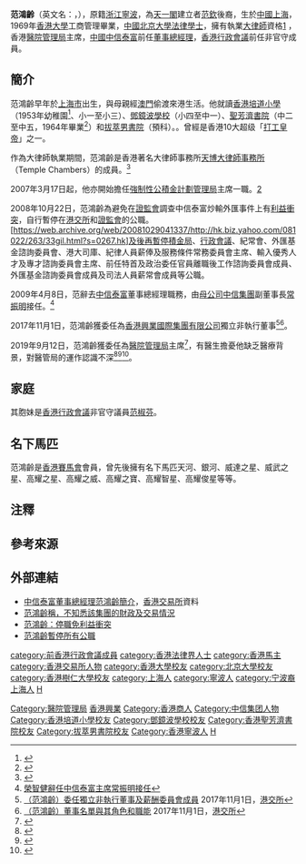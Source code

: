 {{Infobox officeholder
| name = 范鴻齡
| native_name = Henry Fan Hung-ling
| honorific-suffix = [[銀紫荊星章|SBS]] [[太平紳士#香港|JP]]
| image = 
| caption = 
| birth_date = {{birth date and age|1948|6|2|df=yes}}
| birth_place = {{ROC-1928}}[[上海市_(中華民國)|上海市]]
| relations = [[羅范椒芬|羅范椒芬]]（妹妹）
| alma_mater = [[香港大學|香港大學]]<br>[[北京大學|北京大學]]
| office = [[醫院管理局|醫院管理局]]主席
| term_start = 2019年12月1日
| term_end = 
| predecessor = [[梁智仁|梁智仁]]
| successor = 
| office1 = [[香港行政會議成員列表|香港行政會議成員]]<br />{{small|非官守議員}}
| term_start1 = 2005年11月1日
| term_end1 = 2009年1月21日
| office2 = [[中信泰富|中信泰富]]董事總經理
| term_start2 = 1990年3月10日
| term_end2 = 2008年4月8日
| successor2 = [[常振明|常振明]]
| office3 = [[積金局|積金局]]主席
| term_start3 = 2007年3月17日
| term_end3 = 2009年3月17日
| predecessor3 = [[李業廣|李業廣]]
| successor3 = [[胡紅玉|胡紅玉]]
}}
'''范鴻齡'''{{SBSHK}}{{JP}}（英文名：{{lang|en|Fan Hongling}}，{{bd|1948年|6月2日|catIdx=F范}}），原籍[[浙江|浙江]][[寧波|寧波]]，為[[天一閣|天一閣]]建立者[[范欽|范欽]]後裔，生於[[中國|中國]][[上海|上海]]，1969年[[香港大學|香港大學]]工商管理畢業，[[北京大学法学院|中國北京大學法律學士]]，擁有執業[[大律師|大律師]]資格[http://www.info.gov.hk/hkma/chi/hkma/advisory/henry_b.htm] {{Wayback|url=http://www.info.gov.hk/hkma/chi/hkma/advisory/henry_b.htm |date=20090901043301 }}，香港[[醫院管理局|醫院管理局]]主席，[[中國|中國]][[中信泰富|中信泰富]]前任[[董事總經理|董事總經理]]，[[香港行政會議|香港行政會議]]前任非官守成員。

==簡介==
范鴻齡早年於[[上海市|上海市]]出生，與母親經[[澳門|澳門]]偷渡來港生活。他就讀[[香港培道小學|香港培道小學]]（1953年幼稚園<ref>{{cite news |title=隆重熱烈 港九各校舉行 盛大畢業典禮 |url=https://mmis.hkpl.gov.hk/coverpage/-/coverpage/view?_coverpage_WAR_mmisportalportlet_hsf=%E7%95%A2%E6%A5%AD%E7%A6%AE&p_r_p_-1078056564_c=QF757YsWv58JCjtBMMIqontSsfHg8uMH&_coverpage_WAR_mmisportalportlet_o=1188&_coverpage_WAR_mmisportalportlet_actual_q=%28%20verbatim_dc.collection%3A%28%22Old%5C%20HK%5C%20Newspapers%22%29%20%29%20AND+%28%20%28%20allTermsMandatory%3A%28true%29%20OR+all_dc.title%3A%28%E7%95%A2%E6%A5%AD%E7%A6%AE%29%20OR+all_dc.creator%3A%28%E7%95%A2%E6%A5%AD%E7%A6%AE%29%20OR+all_dc.contributor%3A%28%E7%95%A2%E6%A5%AD%E7%A6%AE%29%20OR+all_dc.subject%3A%28%E7%95%A2%E6%A5%AD%E7%A6%AE%29%20OR+fulltext%3A%28%E7%95%A2%E6%A5%AD%E7%A6%AE%29%20OR+all_dc.description%3A%28%E7%95%A2%E6%A5%AD%E7%A6%AE%29%20%29%20%29&_coverpage_WAR_mmisportalportlet_sort_field=dc.publicationdate_bsort&_coverpage_WAR_mmisportalportlet_sort_order=desc&_coverpage_WAR_mmisportalportlet_filter=dc.publicationdate_dt%3A%5B1950-01-01T00%3A00%3A00Z+TO+1959-12-31T15%3A59%3A59Z%5D |page=8 |language= |publisher=華僑日報 | date=1953-07-19 |accessdate=2022-05-07 |quote= }}</ref>、小一至小三）、[[鄧鏡波學校|鄧鏡波學校]]（小四至中一）、[[聖芳濟書院_(香港)|聖芳濟書院]]（中二至中五，1964年畢業<ref>{{cite news | title=英文中學會考 及格學生名單 | url=https://mmis.hkpl.gov.hk/coverpage/-/coverpage/view?_coverpage_WAR_mmisportalportlet_hsf=%E8%8B%B1%E6%96%87%E4%B8%AD%E5%AD%B8%E6%9C%83%E8%80%83&_coverpage_WAR_mmisportalportlet_actual_q=%28%20verbatim_dc.collection%3A%28%22Old%5C%20HK%5C%20Newspapers%22%29%20%29%20AND+%28%20%28%20allTermsMandatory%3A%28true%29%20OR+all_dc.title%3A%28%E8%8B%B1%E6%96%87%E4%B8%AD%E5%AD%B8%E6%9C%83%E8%80%83%29%20OR+all_dc.creator%3A%28%E8%8B%B1%E6%96%87%E4%B8%AD%E5%AD%B8%E6%9C%83%E8%80%83%29%20OR+all_dc.contributor%3A%28%E8%8B%B1%E6%96%87%E4%B8%AD%E5%AD%B8%E6%9C%83%E8%80%83%29%20OR+all_dc.subject%3A%28%E8%8B%B1%E6%96%87%E4%B8%AD%E5%AD%B8%E6%9C%83%E8%80%83%29%20OR+fulltext%3A%28%E8%8B%B1%E6%96%87%E4%B8%AD%E5%AD%B8%E6%9C%83%E8%80%83%29%20OR+all_dc.description%3A%28%E8%8B%B1%E6%96%87%E4%B8%AD%E5%AD%B8%E6%9C%83%E8%80%83%29%20%29%20%29&_coverpage_WAR_mmisportalportlet_sort_field=dc.publicationdate_bsort&p_r_p_-1078056564_c=QF757YsWv5%2BakvA8rFW5Et%2F6TRpNZu78&_coverpage_WAR_mmisportalportlet_o=361&_coverpage_WAR_mmisportalportlet_sort_order=asc&_coverpage_WAR_mmisportalportlet_filter=dc.publicationdate_dt%3A%5B1960-01-01T00%3A00%3A00Z+TO+1969-12-31T15%3A59%3A59Z%5D | page=9 | publisher=香港工商日報 | date=1964-08-01 | accessdate=2021-11-15 | quote= | archive-date=2021-11-15 | archive-url=https://web.archive.org/web/20211115145601/https://mmis.hkpl.gov.hk/coverpage/-/coverpage/view?_coverpage_WAR_mmisportalportlet_hsf=%E8%8B%B1%E6%96%87%E4%B8%AD%E5%AD%B8%E6%9C%83%E8%80%83&p_r_p_-1078056564_c=QF757YsWv5%2BakvA8rFW5Et%2F6TRpNZu78&_coverpage_WAR_mmisportalportlet_o=361&_coverpage_WAR_mmisportalportlet_actual_q=%28%20verbatim_dc.collection%3A%28%22Old%5C%20HK%5C%20Newspapers%22%29%20%29%20AND+%28%20%28%20allTermsMandatory%3A%28true%29%20OR+all_dc.title%3A%28%E8%8B%B1%E6%96%87%E4%B8%AD%E5%AD%B8%E6%9C%83%E8%80%83%29%20OR+all_dc.creator%3A%28%E8%8B%B1%E6%96%87%E4%B8%AD%E5%AD%B8%E6%9C%83%E8%80%83%29%20OR+all_dc.contributor%3A%28%E8%8B%B1%E6%96%87%E4%B8%AD%E5%AD%B8%E6%9C%83%E8%80%83%29%20OR+all_dc.subject%3A%28%E8%8B%B1%E6%96%87%E4%B8%AD%E5%AD%B8%E6%9C%83%E8%80%83%29%20OR+fulltext%3A%28%E8%8B%B1%E6%96%87%E4%B8%AD%E5%AD%B8%E6%9C%83%E8%80%83%29%20OR+all_dc.description%3A%28%E8%8B%B1%E6%96%87%E4%B8%AD%E5%AD%B8%E6%9C%83%E8%80%83%29%20%29%20%29&_coverpage_WAR_mmisportalportlet_sort_order=asc&_coverpage_WAR_mmisportalportlet_sort_field=dc.publicationdate_bsort&_coverpage_WAR_mmisportalportlet_filter=dc.publicationdate_dt%3A%5B1960-01-01T00%3A00%3A00Z+TO+1969-12-31T15%3A59%3A59Z%5D | dead-url=no }}</ref>）和[[拔萃男書院|拔萃男書院]]（預科）。{{noteTag|關於范鴻齡早年生活和入讀學校的資料出自2008年8月7日出版的《壹週刊》第961期〈非常人語 打工皇帝 范鴻齡〉訪問。}}。曾經是香港10大超级「[[打工皇帝|打工皇帝]]」之一。

作為大律師執業期間，范鴻齡是香港著名大律師事務所[[天博大律師事務所|天博大律師事務所]]（Temple Chambers）的成員。<ref>{{Cite web|title=Temple Chambers|url=https://www.templechambers.com/about|access-date=2022-02-19|work=www.templechambers.com|archive-date=2020-03-07|archive-url=https://web.archive.org/web/20200307133809/https://www.templechambers.com/about|dead-url=no}}</ref>

2007年3月17日起，他亦開始擔任[[強制性公積金計劃管理局|強制性公積金計劃管理局]]主席一職。[http://www.rthk.org.hk/rthk/news/expressnews/20070206/news_20070206_55_376936.htm] {{Wayback|url=http://www.rthk.org.hk/rthk/news/expressnews/20070206/news_20070206_55_376936.htm |date=20080118183949 }}

2008年10月22日，范鴻齡為避免在[[證券及期貨事務監察委員會|證監會]]調查中信泰富炒輸外匯事件上有[[利益衝突|利益衝突]]，自行暫停在[[港交所|港交所]]和[[證券及期貨事務監察委員會|證監會]]的公職。[https://web.archive.org/web/20081029041337/http://hk.biz.yahoo.com/081022/263/33gil.html?s=0267.hk]及後再暫停[[積金局|積金局]]、[[行政會議|行政會議]]、紀常會、外匯基金諮詢委員會、港大司庫、紀律人員薪俸及服務條件常務委員會主席、輸入優秀人才及專才諮詢委員會主席、前任特首及政治委任官員離職後工作諮詢委員會成員、外匯基金諮詢委員會成員及司法人員薪常會成員等公職。

2009年4月8日，范辭去[[中信泰富|中信泰富]]董事總經理職務，由[[母公司|母公司]][[中国中信集团|中信集團]]副董事長[[常振明|常振明]]接任。<ref>[http://news.sina.com.hk/cgi-bin/nw/show.cgi/32/1/1/1095424/1.html 榮智健辭任中信泰富主席常振明接任]{{Dead link|date=2019年6月 |bot=InternetArchiveBot |fix-attempted=yes }}</ref>

2017年11月1日，范鴻齡獲委任為[[香港興業國際集團有限公司|香港興業國際集團有限公司]]獨立非執行董事<ref>[http://www.hkexnews.hk/listedco/listconews/sehk/2017/1101/LTN201711011486_C.pdf （范鴻齡）委任獨立非執行董事及薪酬委員會成員] {{Wayback|url=http://www.hkexnews.hk/listedco/listconews/sehk/2017/1101/LTN201711011486_C.pdf |date=20171116044952 }}2017年11月1日，[[港交所|港交所]]</ref><ref>[http://www.hkexnews.hk/listedco/listconews/sehk/2017/1101/LTN201711011534_C.pdf （范鴻齡）董事名單與其角色和職能] {{Wayback|url=http://www.hkexnews.hk/listedco/listconews/sehk/2017/1101/LTN201711011534_C.pdf |date=20171116035651 }}2017年11月1日，[[港交所|港交所]]</ref>。

2019年9月12日，范鴻齡獲委任為[[醫院管理局|醫院管理局]]主席<ref>{{Cite news|url=https://www.info.gov.hk/gia/general/201909/12/P2019091200229.htm|title=政府委任醫院管理局主席和成員|author=|date=2019-09-12|work=|publisher=政府新聞處|accessdate=|language=|format=|archive-date=2019-11-17|archive-url=https://web.archive.org/web/20191117203435/https://www.info.gov.hk/gia/general/201909/12/P2019091200229.htm|dead-url=no}}</ref>，有醫生擔憂他缺乏醫療背景，對醫管局的運作認識不深<ref>{{Cite news|url=https://www.hk01.com/社會新聞/374654/醫管局新主席被質疑缺乏醫療背景-范鴻齡-上任後願與前線交流|title=醫管局新主席被質疑缺乏醫療背景　范鴻齡：上任後願與前線交流|author=陳倩婷|date=2019-09-12|work=|publisher=香港01|accessdate=|language=|format=}}</ref><ref>{{Cite news|url=https://news.mingpao.com/pns/%E6%B8%AF%E8%81%9E/article/20190913/s00002/1568313581485/%E8%8C%83%E9%B4%BB%E9%BD%A1%E4%BB%BB%E4%B8%BB%E5%B8%AD-%E5%B7%A5%E6%9C%83%E6%86%82%E9%86%AB%E5%B1%80%E6%AD%A5%E5%9C%8B%E6%B3%B0%E5%BE%8C%E5%A1%B5|title=范鴻齡任主席 工會憂醫局步國泰後塵|author=|date=2019-09-13|work=|publisher=明報|accessdate=|language=|format=|archive-url=https://web.archive.org/web/20190918010046/https://news.mingpao.com/pns/%e6%b8%af%e8%81%9e/article/20190913/s00002/1568313581485/%e8%8c%83%e9%b4%bb%e9%bd%a1%e4%bb%bb%e4%b8%bb%e5%b8%ad-%e5%b7%a5%e6%9c%83%e6%86%82%e9%86%ab%e5%b1%80%e6%ad%a5%e5%9c%8b%e6%b3%b0%e5%be%8c%e5%a1%b5|archive-date=2019-09-18|dead-url=no}}</ref><ref>{{Cite news|url=https://news.mingpao.com/pns/%E6%B8%AF%E8%81%9E/article/20190912/s00002/1568225643838/%E3%80%90emily%E3%80%91%E8%8C%83%E9%B4%BB%E9%BD%A1%E6%8E%8C%E9%86%AB%E7%AE%A1%E5%B1%80-%E9%83%AD%E5%AE%B6%E9%BA%92%E6%9C%89%E4%BF%9D%E7%95%99|title=范鴻齡掌醫管局？ 郭家麒有保留|author=|date=2019-09-12|work=|publisher=明報|accessdate=|language=|format=|archive-url=https://web.archive.org/web/20190914095416/https://news.mingpao.com/pns/%e6%b8%af%e8%81%9e/article/20190912/s00002/1568225643838/%e3%80%90emily%e3%80%91%e8%8c%83%e9%b4%bb%e9%bd%a1%e6%8e%8c%e9%86%ab%e7%ae%a1%e5%b1%80-%e9%83%ad%e5%ae%b6%e9%ba%92%e6%9c%89%e4%bf%9d%e7%95%99|archive-date=2019-09-14|dead-url=no}}</ref>。

==家庭==
其胞妹是[[香港行政會議|香港行政會議]]非官守議員[[羅范椒芬|范椒芬]]。

==名下馬匹==
范鴻齡是[[香港賽馬會|香港賽馬會]]會員，曾先後擁有名下馬匹天河、銀河、威達之星、威武之星、高耀之星、高耀之威、高耀之寶、高耀智星、高耀俊星等等。

==注釋==
{{noteFoot}}

==參考來源==
{{reflist}}

==外部連結==
* [https://web.archive.org/web/20070930031519/http://www.hkex.com.hk/listedco/listconews/sehk/20060410/00267/CWF111.pdf 中信泰富董事總經理范鴻齡簡介]，[[香港交易所|香港交易所]]資料
* [http://hk.news.yahoo.com/article/081021/3/8u89.html 范鴻齡稱，不知悉該集團的財政及交易情況] {{Wayback|url=http://hk.news.yahoo.com/article/081021/3/8u89.html |date=20081026011841 }}
* [http://hk.news.yahoo.com/article/081023/4/8uzq.html 范鴻齡：停職免利益衝突] {{Wayback|url=http://hk.news.yahoo.com/article/081023/4/8uzq.html |date=20081027074724 }}
* [http://hk.news.yahoo.com/article/081028/4/8ygu.html 范鴻齡暫停所有公職] {{Wayback|url=http://hk.news.yahoo.com/article/081028/4/8ygu.html |date=20081103160007 }}

{{香港興業}}

{{DEFAULTSORT:Fan范}}
[[Category:醫院管理局|Category:醫院管理局]]
[[Category:香港興業|]]
[[category:前香港行政會議成員|category:前香港行政會議成員]]
[[Category:香港商人|Category:香港商人]]
[[category:香港法律界人士|category:香港法律界人士]]
[[Category:中信集团人物|Category:中信集团人物]]
[[category:香港馬主|category:香港馬主]]
[[category:香港交易所人物|category:香港交易所人物]]
[[Category:香港培道小學校友|Category:香港培道小學校友]]
[[Category:鄧鏡波學校校友|Category:鄧鏡波學校校友]]
[[Category:香港聖芳濟書院校友|Category:香港聖芳濟書院校友]]
[[Category:拔萃男書院校友|Category:拔萃男書院校友]]
[[category:香港大學校友|category:香港大學校友]]
[[category:北京大學校友|category:北京大學校友]]
[[category:香港樹仁大學校友|category:香港樹仁大學校友]]
[[category:上海人|category:上海人]]
[[category:寧波人|category:寧波人]] 
[[category:宁波裔上海人|category:宁波裔上海人]]
[[Category:香港寧波人|Category:香港寧波人]]  
[[Category:天一阁范氏|H]]
[[category:范姓|H]]